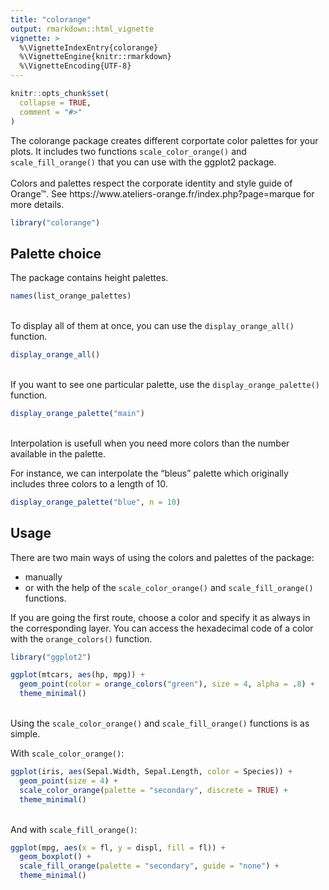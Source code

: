 ```yaml
---
title: "colorange"
output: rmarkdown::html_vignette
vignette: >
  %\VignetteIndexEntry{colorange}
  %\VignetteEngine{knitr::rmarkdown}
  %\VignetteEncoding{UTF-8}
---
```


```r
knitr::opts_chunk$set(
  collapse = TRUE,
  comment = "#>"
)
```

The colorange package creates different corportate color palettes for your plots. It includes two functions `scale_color_orange()` and `scale_fill_orange()` that you can use with the ggplot2 package.
<br>
<br>
Colors and palettes respect the corporate identity and style guide of Orange™. See https://www.ateliers-orange.fr/index.php?page=marque for more details.

```r
library("colorange")
```

## Palette choice

The package contains height palettes.

```r
names(list_orange_palettes)
```

<br>
To display all of them at once, you can use the `display_orange_all()` function.
```r
display_orange_all()
```

<br>
If you want to see one particular palette, use the `display_orange_palette()` function.

```r
display_orange_palette("main")
```

<br>
Interpolation is usefull when you need more colors than the number available in the palette.

For instance, we can interpolate the "bleus" palette which originally includes three colors to a length of 10.

```r
display_orange_palette("blue", n = 10)
```

## Usage

There are two main ways of using the colors and palettes of the package:

- manually
- or with the help of the `scale_color_orange()` and `scale_fill_orange()` functions.

If you are going the first route, choose a color and specify it as always in the corresponding layer.
You can access the hexadecimal code of a color with the `orange_colors()` function.

```r
library("ggplot2")

ggplot(mtcars, aes(hp, mpg)) +
  geom_point(color = orange_colors("green"), size = 4, alpha = .8) +
  theme_minimal()
```

<br>
Using the `scale_color_orange()` and `scale_fill_orange()` functions is as simple.

With `scale_color_orange()`:

```r
ggplot(iris, aes(Sepal.Width, Sepal.Length, color = Species)) +
  geom_point(size = 4) +
  scale_color_orange(palette = "secondary", discrete = TRUE) +
  theme_minimal()
```

<br>
And with `scale_fill_orange()`:

```r
ggplot(mpg, aes(x = fl, y = displ, fill = fl)) +
  geom_boxplot() +
  scale_fill_orange(palette = "secondary", guide = "none") +
  theme_minimal()
```
